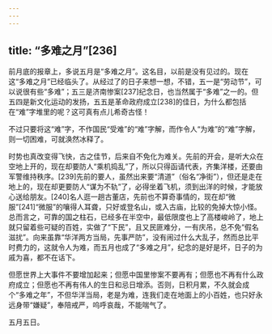 ```yaml
---
---
---
```

title: “多难之月”[236]
---




前月底的报章上，多说五月是“多难之月”。这名目，以前是没有见过的。现在这“多难之月”已经临头了。从经过了的日子来想一想，不错，五一是“劳动节”，可以说很有些“多难”；五三是济南惨案[237]纪念日，也当然属于“多难”之一的。但五四是新文化运动的发扬，五五是革命政府成立[238]的佳日，为什么都包括在“难”字堆里的呢？这可真有点儿希奇古怪！

不过只要将这“难”字，不作国民“受难”的“难”字解，而作令人“为难”的“难”字解，则一切困难，可就涣然冰释了。

时势也真改变得飞快，古之佳节，后来自不免化为难关。先前的开会，是听大众在空地上开的，现在却要防人“乘机捣乱”了，所以只得函请代表，齐集洋楼，还要由军警维持秩序。[239]先前的要人，虽然出来要“清道”（俗名“净街”），但还是走在地上的，现在却更要防人“谋为不轨”了，必得坐着飞机，须到出洋的时候，才能放心送给朋友。[240]名人逛一趟古董店，先前也不算奇事情的，现在却“微服”[241]“微服”的嚷得人耳聋，只好或登名山，或入古庙，比较的免掉大惊小怪。总而言之，可靠的国之柱石，已经多在半空中，最低限度也上了高楼峻岭了，地上就只留着些可疑的百姓，实做了“下民”，且又民匪难分，一有庆吊，总不免“假名滋扰”。向来虽靠“华洋两方当局，先事严防”，没有闹过什么大乱子，然而总比平时费力的，这就令人为难，而五月也成了“多难之月”，纪念的是好是坏，日子的为戚为喜，都不在话下。

但愿世界上大事件不要增加起来；但愿中国里惨案不要再有；但愿也不再有什么政府成立；但愿也不再有伟人的生日和忌日增添。否则，日积月累，不久就会成个“多难之年”，不但华洋当局，老是为难，连我们走在地面上的小百姓，也只好永远身带“嫌疑”，奉陪戒严，呜呼哀哉，不能喘气了。

五月五日。